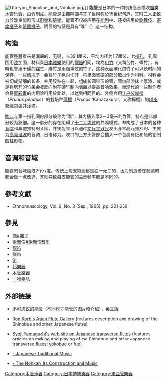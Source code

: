 {{Japanese|japanese=能管|kana=のうかん|romaji=nōkan}}
[[File:Uta-you_Shinobue_and_Nohkan.jpg|thumb]]。]]
'''能管'''是日本的一种传统高音横吹[[笛|笛]]类[[木管乐器|木管乐器]]，由[[竹|竹]]制成。能管是由[[觀阿彌|觀阿彌]]与其子[[世阿弥|世阿弥]]於15世纪创造，其时二人正致力於改良能剧形式[[田樂|田樂]]和[[猿樂|猿樂]]。能管不仅被应用在[[能剧|能剧]]中，还被应用於[[歌舞伎|歌舞伎]]、[[寄席囃子|寄席囃子]]和[[祇園囃子|祇園囃子]]。明显的特征是具有“喉”（{{lang|ja|のど}}）这一结构。

== 构造 ==
能管整體看來是漸細的，无键，长39.1厘米，平均内径为1.7厘米，七[[指孔|指孔]]，孔周围用[[漆|漆]]加固，材料與[[日本雅樂|日本雅樂]]使用的[[龍笛|龍笛]]相同，均為[[川竹|川竹]]（又稱苦竹、篠竹），有時也會用干燥的[[煤竹|煤竹]]，煤竹是用烟熏过的竹子，这种表面碳化的竹子可以长时间的保存。一些情况下，会将竹子纵向切开，将里面坚硬的部分取出作为材料。材料会被切成渐细的长条，并用胶粘在一起，组成长圆锥形的管，管内部涂抹上厚漆，或是将劈开的竹条会被反向附在硬竹制内表面以提高音响效果，而现代的一些制作者会将[[蛋彩畫|蛋彩畫]]的内用涂料用於此处，以达到相同目的。外侧会用[[江户彼岸樱|江户彼岸樱]]（''Prunus pendula''）的栽培种[[蒲櫻|蒲櫻]]（''Prunus'' 'Kabazakura'，又称樺櫻）的[[树皮|树皮]]卷绕包裹并涂漆。

[[吹口|吹口]]与第一指孔间的部分被称为“喉”，其内插入厚2－3毫米的竹管，特点是此部分较为狭细。这一部分的存在阻碍了[[十二平均律|十二平均律]]的共鳴模式，却构成了日本的各种[[音階|音階]]和其他独特的音階，并使能管可以通过[[文丘里效应|文丘里效应]]发出非常高亢强烈的、主要为[[高频谐波|高频谐波]]的音调，日语称为{{lang|ja|ヒシギ音}}。吹口的上方头管部会插入一个包裹有纸和蜡的铅制圆柱形物。

== 音调和音域 ==
能管的音域超过2个八度。传统上每支能管都是独一无二的，因为制造者在制造时都会做一点改造，这就导致每支能管的主音频率都是不同的。

== 參考文獻 ==
{{Reflist}}
* Ethnomusicology, Vol. 9, No. 3 (Sep., 1965), pp. 221-239

== 參見 ==
* [[能#囃子|能#囃子]]
* [[歌舞伎#歌舞伎音乐|歌舞伎#歌舞伎音乐]]
* [[龍笛|龍笛]]
* [[篠笛|篠笛]]
* [[笛|笛]]
* [[邦樂器|邦樂器]]
* [[木管樂器|木管樂器]]
* [[一噌幸弘|一噌幸弘]]

== 外部链接 ==
*{{ja}}[https://web.archive.org/web/20120925004713/http://www.asahi-net.or.jp/~dl1s-ymgc/nohkan.htm 不可思议的能管]（不同尺寸能管的图片和介绍），{{en}}[https://web.archive.org/web/20060925061428/http://www.asahi-net.or.jp/~DL1S-YMGC/nohkan-e.htm 英文版]
*{{en}}[http://www.ronkorb.com/asianflutes.html Ron Korb's Asian Flute Gallery] {{Wayback|url=http://www.ronkorb.com/asianflutes.html |date=20210226065039 }} (features description and drawing of the Shinobue and other Japanese flutes)
*{{en}}[https://web.archive.org/web/20110607104517/http://www.asahi-net.or.jp/~dl1s-ymgc/index-e.htm Syoji Yamaguchi's web site on Japanese transverse flutes] (features articles on making and playing of the Shinobue and other Japanese transverse flutes: yokobue or fue)
*{{en}}[https://web.archive.org/web/20090208162058/http://jtrad.columbia.jp/eng/inst.html - Japanese Traditional Music]
*{{en}}[http://www.jstor.org/pss/850235 - The Nohkan: Its Construction and Music]
{{日本民族乐器}}

[[Category:木管乐器|Category:木管乐器]]
[[Category:日本傳統樂器|Category:日本傳統樂器]]
[[Category:東亞管樂器|Category:東亞管樂器]]